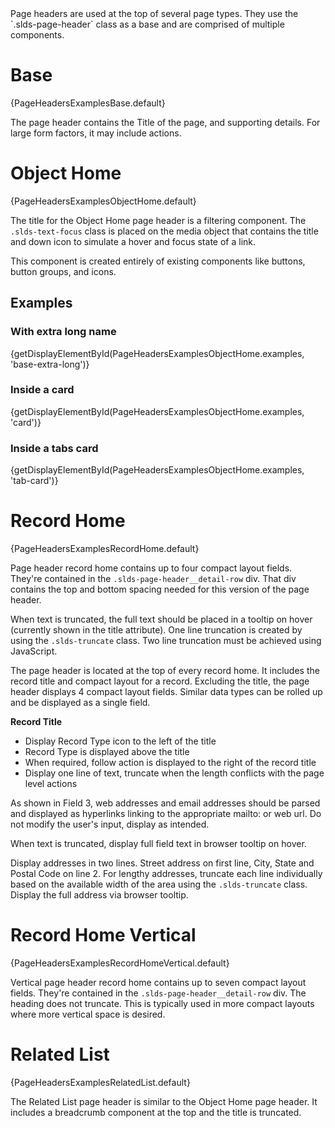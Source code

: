 
<div className="lead doc">
  Page headers are used at the top of several page types. They use the `.slds-page-header` class as a base and are comprised of multiple components.
</div>

# Base

<CodeView>
  {PageHeadersExamplesBase.default}
</CodeView>

The page header contains the Title of the page, and supporting details. For large form factors, it may include actions.

# Object Home

<CodeView>
  {PageHeadersExamplesObjectHome.default}
</CodeView>

The title for the Object Home page header is a filtering component. The `.slds-text-focus` class is placed on the media object that contains the title and down icon to simulate a hover and focus state of a link.

This component is created entirely of existing components like buttons, button groups, and icons.

## Examples

### With extra long name

<CodeView>
  {getDisplayElementById(PageHeadersExamplesObjectHome.examples, 'base-extra-long')}
</CodeView>

### Inside a card

<CodeView>
  {getDisplayElementById(PageHeadersExamplesObjectHome.examples, 'card')}
</CodeView>

### Inside a tabs card

<CodeView>
  {getDisplayElementById(PageHeadersExamplesObjectHome.examples, 'tab-card')}
</CodeView>

# Record Home

<CodeView>
  {PageHeadersExamplesRecordHome.default}
</CodeView>

Page header record home contains up to four compact layout fields. They're contained in the `.slds-page-header__detail-row` div. That div contains the top and bottom spacing needed for this version of the page header.

When text is truncated, the full text should be placed in a tooltip on hover (currently shown in the title attribute). One line truncation is created by using the `.slds-truncate` class. Two line truncation must be achieved using JavaScript.

The page header is located at the top of every record home. It includes the record title and compact layout for a record. Excluding the title, the page header displays 4 compact layout fields. Similar data types can be rolled up and be displayed as a single field.

**Record Title**

- Display Record Type icon to the left of the title
- Record Type is displayed above the title
- When required, follow action is displayed to the right of the record title
- Display one line of text, truncate when the length conflicts with the page level actions

As shown in Field 3, web addresses and email addresses should be parsed and displayed as hyperlinks linking to the appropriate mailto: or web url. Do not modify the user's input, display as intended.

When text is truncated, display full field text in browser tooltip on hover.

Display addresses in two lines. Street address on first line, City, State and Postal Code on line 2. For lengthy addresses, truncate each line individually based on the available width of the area using the `.slds-truncate` class. Display the full address via browser tooltip.

# Record Home Vertical

<CodeView>
  {PageHeadersExamplesRecordHomeVertical.default}
</CodeView>

Vertical page header record home contains up to seven compact layout fields. They're contained in the `.slds-page-header__detail-row` div.
The heading does not truncate. This is typically used in more compact layouts where more vertical space is desired.

# Related List

<CodeView>
  {PageHeadersExamplesRelatedList.default}
</CodeView>

The Related List page header is similar to the Object Home page header. It includes a breadcrumb component at the top and the title is truncated.
